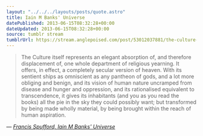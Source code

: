 ```yaml
---
layout: "../../../layouts/posts/quote.astro"
title: Iain M Banks' Universe
datePublished: 2013-06-15T08:32:28+00:00
dateUpdated: 2013-06-15T08:32:28+00:00
source: tumblr stream
tumblrUrl: https://stream.anglepoised.com/post/53012037881/the-culture-itself-represents-an-elegant
---
```


> The Culture itself represents an elegant absorption of, and therefore displacement of, one whole department of religious yearning. It offers, in effect, a completely secular version of heaven. With its sentient ships as omniscient as any pantheon of gods, and a lot more obliging and benign, and its vision of human nature uncramped from disease and hunger and oppression, and its rationalised equivalent to transcendence, it gives its inhabitants (and you as you read the books) all the pie in the sky they could possibly want; but transformed by being made wholly material, by being brought within the reach of human aspiration.

— <cite>[Francis Spufford, _Iain M Banks' Universe_](https://newhumanist.org.uk/articles/4182/iain-m-banks-universe)</cite>
